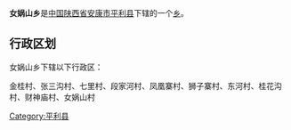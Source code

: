 {{中国乡级行政区
|行政区全称 = 女娲山乡
|景观照片文件名 = 
|景观照片描述 = 
|汉语拼音 =
|其他语言 = 
|其他语言名称 = 
|位置图文件名 = 
|位置图描述 = 
|自定义图片=
|上级行政区 = [[陕西省|陕西省]][[安康市|安康市]][[平利县|平利县]]
|行政区类别 = [[乡级行政区|乡]]
|行政区划代码 = 
|行政区划 = 
|村委会 = 
|居委会 = 
|建置时间 = 
|领导职位 = 
|领导名称 = 
|政府驻地 = 
|毗邻 = 
|地理坐标 = 
|总面积 = 
|总人口 = 
|户籍人口 = 
|户籍人口年份 = 
|常住人口 = 
|常住人口年份 = 
|人口密度 = 
|GDP = 
|邮政编码 = 
|电话区号 = 
|官方网站 = 
|网站名称 = 
}}
'''女娲山乡'''是[[中华人民共和国|中国]][[陕西省|陕西省]][[安康市|安康市]][[平利县|平利县]]下辖的一个[[乡级行政区|乡]]。

== 行政区划 ==
女娲山乡下辖以下行政区：

金桂村、张三沟村、七里村、段家河村、凤凰寨村、狮子寨村、东河村、桂花沟村、财神庙村、女娲山村

{{陕西小作品}}
{{平利县行政区划}}

[[Category:平利县|Category:平利县]]